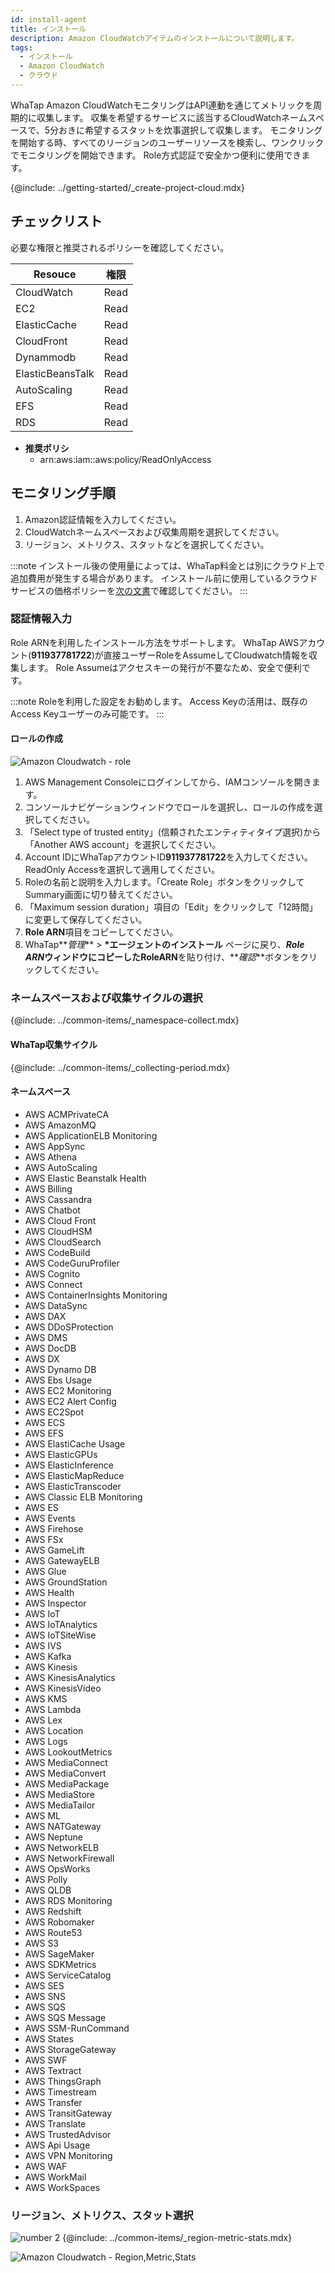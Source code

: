 ```yaml
---
id: install-agent
title: インストール
description: Amazon CloudWatchアイテムのインストールについて説明します。
tags:
  - インストール
  - Amazon CloudWatch
  - クラウド
---
```



WhaTap Amazon CloudWatchモニタリングはAPI連動を通じてメトリックを周期的に収集します。 収集を希望するサービスに該当するCloudWatchネームスペースで、5分おきに希望するスタットを炊事選択して収集します。 モニタリングを開始する時、すべてのリージョンのユーザーリソースを検索し、ワンクリックでモニタリングを開始できます。 Role方式認証で安全かつ便利に使用できます。 

{@include: ../getting-started/_create-project-cloud.mdx}

## チェックリスト

必要な権限と推奨されるポリシーを確認してください。

| Resouce           | 権限   |
| ----------------- | ---- |
| CloudWatch        | Read |
| EC2               | Read |
| ElasticCache      | Read |
| CloudFront        | Read |
| Dynammodb         | Read |
| ElasticBeansTalk  | Read |
| AutoScaling       | Read |
| EFS               | Read |
| RDS               | Read |

-   **推奨ポリシ**
    -   arn:aws:iam::aws:policy/ReadOnlyAccess

## モニタリング手順

<!-- 사용자 와탭 콘솔에서 인티그레이션 프로젝트를 Amazon CloudWatch 사용 상태로 생성하세요. -->

1.  Amazon認証情報を入力してください。
2.  CloudWatchネームスペースおよび収集周期を選択してください。
3.  リージョン、メトリクス、スタットなどを選択してください。

:::note
インストール後の使用量によっては、WhaTap料金とは別にクラウド上で追加費用が発生する場合があります。 インストール前に使用しているクラウドサービスの価格ポリシーを[次の文書](https://aws.amazon.com/ko/cloudwatch/pricing/)で確認してください。
:::

<!-- 

1. CloudWatch 네임스페이스 및 ***수집 주기***를 선택하세요.
1. ***리전***, ***메트릭스***, 스탯(***Average***, ***Maximum***, ***Medium***, ***Sum***) 등을 선택하세요.

## 인증 정보 입력

Role ARN을 이용한 설치 방법을 지원합니다. 

Amazon CloudWatch 인증 방법은 다음 두 가지 방법 중 하나를 선택할 수 있습니다.

* Accesskey
* Role ARN

-->

<!-- 

### Access / Secret 정보 입력

![Amazon Cloudwatch](https://img.whatap.io/media/images/amazon_cloudwatch_auth_dialog.png)

와탭 모니터링 용 Identity and Access Management(IAM) 사용자를 생성, 선정 하고 필요한 권한을 추가할 수 있습니다. 액세스 키를 생성하고 Access Key ID와 Secret을 와탭에 입력하세요. 

-->

### 認証情報入力

Role ARNを利用したインストール方法をサポートします。 WhaTap AWSアカウント(**911937781722**)が直接ユーザーRoleをAssumeしてCloudwatch情報を収集します。 Role Assumeはアクセスキーの発行が不要なため、安全で便利です。

:::note
Roleを利用した設定をお勧めします。 Access Keyの活用は、既存のAccess Keyユーザーのみ可能です。
:::

#### ロールの作成

![Amazon Cloudwatch - role](https://img.whatap.io/media/images/amazon_cloudwatch_auth_role_dialog.png)

1.  AWS Management Consoleにログインしてから、IAMコンソールを開きます。
2.  コンソールナビゲーションウィンドウでロールを選択し、ロールの作成を選択してください。
3.  「Select type of trusted entity」(信頼されたエンティティタイプ選択)から「Another AWS account」を選択してください。
4.  Account IDにWhaTapアカウントID**911937781722**を入力してください。 ReadOnly Accessを選択して適用してください。
5.  Roleの名前と説明を入力します。「Create Role」ボタンをクリックしてSummary画面に切り替えてください。
6.  「Maximum session duration」項目の「Edit」をクリックして「12時間」に変更して保存してください。 
7.  **Role ARN**項目をコピーしてください。
8.  WhaTap**_管理_** > **\*エージェントのインストール** ページに戻り、**_Role_** **_ARN_**ウィンドウにコピーした**RoleARN**を貼り付け、**_確認_**ボタンをクリックしてください。

### ネームスペースおよび収集サイクルの選択

{@include: ../common-items/_namespace-collect.mdx}  

<!-- ![Amazon Cloudwatch - Namespace](https://img.whatap.io/media/images/amazon_cloudwatch_setup_dialog_1st.png) -->

#### WhaTap収集サイクル

{@include: ../common-items/_collecting-period.mdx} 

#### ネームスペース

-   AWS ACMPrivateCA
-   AWS AmazonMQ
-   AWS ApplicationELB Monitoring
-   AWS AppSync
-   AWS Athena
-   AWS AutoScaling
-   AWS Elastic Beanstalk Health
-   AWS Billing
-   AWS Cassandra
-   AWS Chatbot
-   AWS Cloud Front
-   AWS CloudHSM
-   AWS CloudSearch
-   AWS CodeBuild
-   AWS CodeGuruProfiler
-   AWS Cognito
-   AWS Connect
-   AWS ContainerInsights Monitoring
-   AWS DataSync
-   AWS DAX
-   AWS DDoSProtection
-   AWS DMS
-   AWS DocDB
-   AWS DX
-   AWS Dynamo DB
-   AWS Ebs Usage
-   AWS EC2 Monitoring
-   AWS EC2 Alert Config
-   AWS EC2Spot
-   AWS ECS
-   AWS EFS
-   AWS ElastiCache Usage
-   AWS ElasticGPUs
-   AWS ElasticInference
-   AWS ElasticMapReduce
-   AWS ElasticTranscoder
-   AWS Classic ELB Monitoring
-   AWS ES
-   AWS Events
-   AWS Firehose
-   AWS FSx
-   AWS GameLift
-   AWS GatewayELB
-   AWS Glue
-   AWS GroundStation
-   AWS Health
-   AWS Inspector
-   AWS IoT
-   AWS IoTAnalytics
-   AWS IoTSiteWise
-   AWS IVS
-   AWS Kafka
-   AWS Kinesis
-   AWS KinesisAnalytics
-   AWS KinesisVideo
-   AWS KMS
-   AWS Lambda
-   AWS Lex
-   AWS Location
-   AWS Logs
-   AWS LookoutMetrics
-   AWS MediaConnect
-   AWS MediaConvert
-   AWS MediaPackage
-   AWS MediaStore
-   AWS MediaTailor
-   AWS ML
-   AWS NATGateway
-   AWS Neptune
-   AWS NetworkELB
-   AWS NetworkFirewall
-   AWS OpsWorks
-   AWS Polly
-   AWS QLDB
-   AWS RDS Monitoring
-   AWS Redshift
-   AWS Robomaker
-   AWS Route53
-   AWS S3
-   AWS SageMaker
-   AWS SDKMetrics
-   AWS ServiceCatalog
-   AWS SES
-   AWS SNS
-   AWS SQS
-   AWS SQS Message
-   AWS SSM-RunCommand
-   AWS States
-   AWS StorageGateway
-   AWS SWF
-   AWS Textract
-   AWS ThingsGraph
-   AWS Timestream
-   AWS Transfer
-   AWS TransitGateway
-   AWS Translate
-   AWS TrustedAdvisor
-   AWS Api Usage
-   AWS VPN Monitoring
-   AWS WAF
-   AWS WorkMail
-   AWS WorkSpaces

### リージョン、メトリクス、スタット選択

![number 2](/img/number-02.png) {@include: ../common-items/_region-metric-stats.mdx} 

![Amazon Cloudwatch - Region,Metric,Stats](https://img.whatap.io/media/images/amazon_cloudwatch_setup_dialog_2nd.png)

<!-- 이미지 최신화 필요 230127  -->
